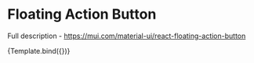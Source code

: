 
<Meta
  title="Material-UI/Inputs/Floating Action Button"
  component={FloatingActionButton}
/>


# Floating Action Button

Full description - https://mui.com/material-ui/react-floating-action-button

<Canvas>
  <Story name="Primary">{Template.bind({})}</Story>
</Canvas>
